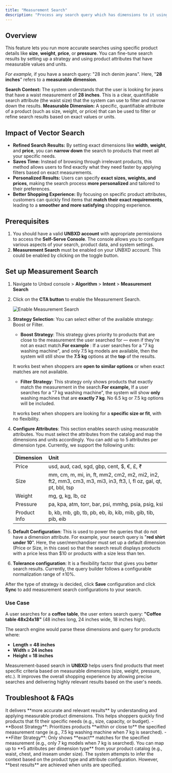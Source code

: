 ```yaml
---
title: "Measurement Search"
description: "Process any search query which has dimensions to it using Unbxd Measurement Search"
---
```


## Overview

This feature lets you run more accurate searches using specific product details like **size**, **weight**, **price**, or **pressure**. You can fine-tune search results by setting up a strategy and using product attributes that have measurable values and units.

_For example,_ if you have a search query: "28 inch denim jeans".  Here, "**28 inches**" refers to a **measurable dimension**.

**Search Context:** The system understands that the user is looking for jeans that have a waist measurement of **28 inches**. This is a clear, quantifiable search attribute (the waist size) that the system can use to filter and narrow down the results.
**Measurable Dimension:** A specific, quantifiable attribute of a product (such as size, weight, or price) that can be used to filter or refine search results based on exact values or units.

## Impact of Vector Search

- **Refined Search Results:**
  By setting exact dimensions like **width**, **weight**, and **price**, you can **narrow down** the search to products that meet all your specific needs.
- **Saves Time:**
  Instead of browsing through irrelevant products, this method allows users to find exactly what they need faster by applying filters based on exact measurements.
- **Personalized Results:**
  Users can specify **exact sizes, weights, and prices**, making the search process **more personalized** and tailored to their preferences.
- **Better Shopping Experience:**
  By focusing on specific product attributes, customers can quickly find items that **match their exact requirements**, leading to a **smoother and more satisfying** shopping experience.

## Prerequisites

1. You should have a valid **UNBXD account** with appropriate permissions to access the **Self-Serve Console**. The console allows you to configure various aspects of your search, product data, and system settings.
2. **Measurement Search** must be enabled on your UNBXD account. This could be enabled by clicking on the toggle button.

## Set up Measurement Search

1. Navigate to Unbxd console \> **Algorithm** \> **Intent** \> **Measurement Search**
2. Click on the **CTA button** to enable the Measurement Search.

   ![Enable Measurement Search](/images/MEasurementsearchGIF.mp4-ezgif.com-crop.gif)
3. **Strategy Selection**: You can select either of the available strategy: Boost or Filter.
   - **Boost Strategy**: This strategy gives priority to products that are close to the measurement the user searched for — even if they're not an exact match.**For example** : If a user searches for a "7 kg washing machine", and only 7.5 kg models are available, then the system will still show the **7.5 kg** options at the **top** of the results.

   It works best when shoppers are **open to similar options** or when exact matches are not available.
   - **Filter Strategy**: This strategy only shows products that exactly match the measurement in the search.**For example,**  If a user searches for a "7 kg washing machine", the system will show **only** washing machines that are **exactly 7 kg**. No 6.5 kg or 7.5 kg options will be included.

   It works best when shoppers are looking for a **specific size or fit**, with no flexibility.
4. **Configure Attributes**: This section enables search using measurable attributes. You must select the attributes from the catalog and map the dimensions and units accordingly. You can add up to 5 attributes per dimension type. Currently, we support the following units:

   | Dimension    | Unit                                                                                                             |
   | :----------- | :--------------------------------------------------------------------------------------------------------------- |
   | Price        | usd, aud, cad, sgd, gbp, cent, $, €, £, ₹                                                                        |
   | Size         | mm, cm, m, mi, in, ft, mm2, cm2, m2, mi2, in2, ft2, mm3, cm3, m3, mi3, in3, ft3, l, fl oz, gal, qt, pt, bbl, tsp |
   | Weight       | mg, g, kg, lb, oz                                                                                                |
   | Pressure     | pa, kpa, atm, torr, bar, psi, mmhg, psia, psig, ksi                                                              |
   | Product Info | b, kb, mb, gb, tb, pb, eb, ib, kib, mib, gib, tib, pib, eib                                                      |
5. **Default Configuration**: This is used to power the queries that do not have a dimension attribute.
For example, your search query is "**red shirt under 10**". Here, the user/merchandiser must set up a default dimension (Price or Size, in this case) so that the search result displays products with a price less than $10 or products with a size less than ten.
6. **Tolerance configuration**: It is a flexibility factor that gives you better search results. Currently, the query builder follows a configurable normalization range of ±10%.

After the type of strategy is decided, click **Save** configuration and click **Sync** to add measurement search configurations to your search.

### Use Case

A user searches for a **coffee table**, the user enters search query: **"Coffee table 48x24x18"** (48 inches long, 24 inches wide, 18 inches high).

The search engine would parse these dimensions and query for products where:

- **Length = 48 inches**
- **Width = 24 inches**
- **Height = 18 inches**

Measurement-based search in **UNBXD** helps users find products that meet specific criteria based on measurable dimensions (size, weight, pressure, etc.). It improves the overall shopping experience by allowing precise searches and delivering highly relevant results based on the user's needs.

## Troubleshoot & FAQs

<Accordion title="How does Measurement Search improve the shopping experience?" icon="sparkles">
  It delivers **more accurate and relevant results** by understanding and applying measurable product dimensions. This helps shoppers quickly find products that fit their specific needs (e.g., size, capacity, or budget).
</Accordion>

<Accordion title="What is the difference between Boost and Filter strategies?" icon="sparkles">
  - **Boost Strategy**: Prioritizes products **within or close to** the specified measurement range (e.g., 7.5 kg washing machine when 7 kg is searched).
  - **Filter Strategy**: Only shows **exact** matches for the specified measurement (e.g., only 7 kg models when 7 kg is searched).
</Accordion>

<Accordion title="How many attributes can I map per dimension type?" icon="sparkles">
  You can map up to **5 attributes per dimension type** from your product catalog (e.g., waist, chest, and inseam under size).
</Accordion>

<Accordion title="What happens if a user enters a query without units?" icon="sparkles">
  The system attempts to infer the context based on the product type and attribute configuration. However, **best results** are achieved when units are specified.
</Accordion>